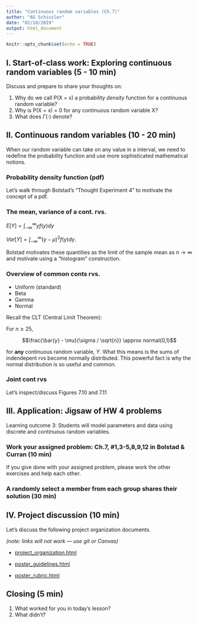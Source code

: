 ```yaml
---
title: "Continuous random variables (Ch.7)"
author: "AG Schissler"
date: "02/10/2019"
output: html_document
---
```


```r
knitr::opts_chunk$set(echo = TRUE)
```

<bring to class: textbook>

## I. Start-of-class work: Exploring continuous random variables (5 - 10 min)

Discuss and prepare to share your thoughts on:

1. Why do we call P(X = x) a probability *density* function for a continuous random variable?
2. Why is P(X = x) = 0 for any continuous random variable X?
3. What does $\Gamma(\cdot)$ denote?

## II. Continuous random variables (10 - 20 min)

When our random variable can take on any value in a interval, we need to redefine the probability function and use more sophisticated mathematical notions.

### Probability density function (pdf)

Let's walk through Bolstad's "Thought Experiment 4" to motivate the concept of a pdf.

### The mean, variance of a cont. rvs.

$E[Y]= \int_{-\infty}^\infty y f(y) dy$  

$Var[Y] = \int_{-\infty}^\infty (y - \mu)^2 f(y) dy$.

Bolstad motivates these quantities as the limit of the sample mean as $n \rightarrow \infty$ and motivate using a "histogram" construction.

### Overview of common conts rvs. 

- Uniform (standard)
- Beta
- Gamma
- Normal

Recall the CLT (Central Limit Theorem):

For $n \geq 25$, 

$$\frac{\bar{y} - \mu}{\sigma / \sqrt{n}} \approx normal(0,1)$$  

for **any** continuous random variable, $Y$. What this means is the sums of indendepent rvs become normally distributed. This powerful fact is why the normal distribution is so useful and common.

### Joint cont rvs

Let's inspect/discuss Figures 7.10 and 7.11

## III. Application: Jigsaw of HW 4 problems

Learning outcome 3: Students will model parameters and data using discrete and continuous random variables.

### Work your assigned problem: Ch.7, #1,3-5,8,9,12 in Bolstad & Curran (10 min)

If you give done with your assigned problem, please work the other exercises and help each other.

### A randomly select a member from each group shares their solution (30 min)

## IV. Project discussion (10 min)

Let's discuss the following project organization documents.  

*(note: links will not work --- use git or Canvas)*

- [project_organization.html](/Users/alfred/OneDrive - University of Nevada, Reno/Teaching/Bayes_course/git_public/project_docs/project_organization.html)

- [poster_guidelines.html](/Users/alfred/OneDrive - University of Nevada, Reno/Teaching/Bayes_course/git_public/project_docs/poster_guidelines.html)

- [poster_rubric.html](/Users/alfred/OneDrive - University of Nevada, Reno/Teaching/Bayes_course/git_public/project_docs/poster_rubric.html)

## Closing (5 min)

1. What worked for you in today's lesson?
2. What didn't?

